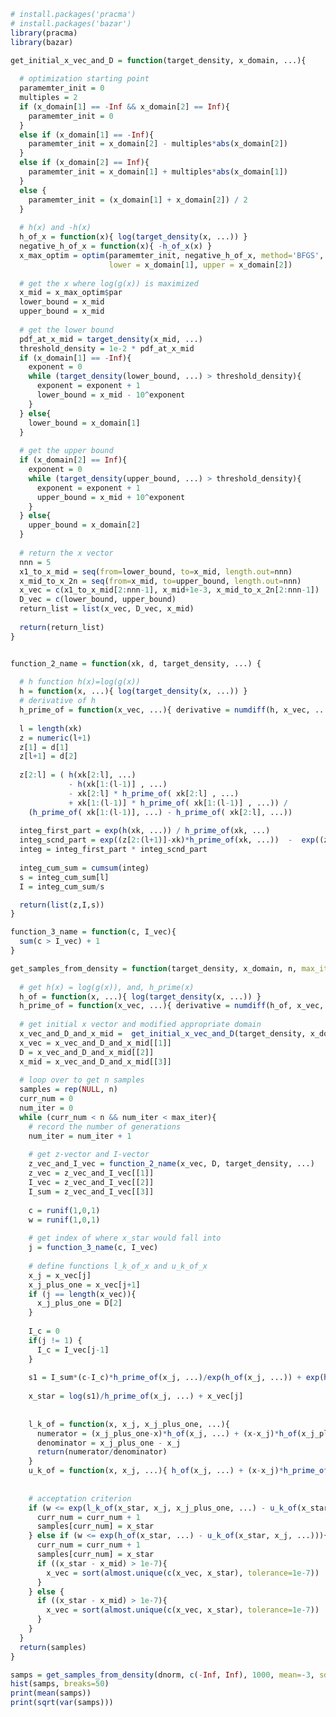 
```r

# install.packages('pracma')
# install.packages('bazar')
library(pracma)
library(bazar)

get_initial_x_vec_and_D = function(target_density, x_domain, ...){
  
  # optimization starting point
  paramemter_init = 0
  multiples = 2
  if (x_domain[1] == -Inf && x_domain[2] == Inf){
    paramemter_init = 0
  }
  else if (x_domain[1] == -Inf){
    paramemter_init = x_domain[2] - multiples*abs(x_domain[2])
  }
  else if (x_domain[2] == Inf){
    paramemter_init = x_domain[1] + multiples*abs(x_domain[1])
  }
  else {
    paramemter_init = (x_domain[1] + x_domain[2]) / 2
  }
  
  # h(x) and -h(x)
  h_of_x = function(x){ log(target_density(x, ...)) }
  negative_h_of_x = function(x){ -h_of_x(x) }
  x_max_optim = optim(paramemter_init, negative_h_of_x, method='BFGS',
                      lower = x_domain[1], upper = x_domain[2])
  
  # get the x where log(g(x)) is maximized
  x_mid = x_max_optim$par
  lower_bound = x_mid
  upper_bound = x_mid
  
  # get the lower bound
  pdf_at_x_mid = target_density(x_mid, ...)
  threshold_density = 1e-2 * pdf_at_x_mid
  if (x_domain[1] == -Inf){
    exponent = 0
    while (target_density(lower_bound, ...) > threshold_density){
      exponent = exponent + 1
      lower_bound = x_mid - 10^exponent
    }
  } else{
    lower_bound = x_domain[1]
  }
  
  # get the upper bound
  if (x_domain[2] == Inf){
    exponent = 0
    while (target_density(upper_bound, ...) > threshold_density){
      exponent = exponent + 1
      upper_bound = x_mid + 10^exponent
    }
  } else{
    upper_bound = x_domain[2]
  }
  
  # return the x vector
  nnn = 5
  x1_to_x_mid = seq(from=lower_bound, to=x_mid, length.out=nnn)
  x_mid_to_x_2n = seq(from=x_mid, to=upper_bound, length.out=nnn)
  x_vec = c(x1_to_x_mid[2:nnn-1], x_mid+1e-3, x_mid_to_x_2n[2:nnn-1])
  D_vec = c(lower_bound, upper_bound)
  return_list = list(x_vec, D_vec, x_mid)
  
  return(return_list)
}


function_2_name = function(xk, d, target_density, ...) {
  
  # h function h(x)=log(g(x))
  h = function(x, ...){ log(target_density(x, ...)) }
  # derivative of h
  h_prime_of = function(x_vec, ...){ derivative = numdiff(h, x_vec, ...) }
  
  l = length(xk)
  z = numeric(l+1)
  z[1] = d[1]
  z[l+1] = d[2]
  
  z[2:l] = ( h(xk[2:l], ...) 
             - h(xk[1:(l-1)] , ...) 
             - xk[2:l] * h_prime_of( xk[2:l] , ...) 
             + xk[1:(l-1)] * h_prime_of( xk[1:(l-1)] , ...)) / 
    (h_prime_of( xk[1:(l-1)], ...) - h_prime_of( xk[2:l], ...))
  
  integ_first_part = exp(h(xk, ...)) / h_prime_of(xk, ...)
  integ_scnd_part = exp((z[2:(l+1)]-xk)*h_prime_of(xk, ...))  -  exp((z[1:l]-xk)*h_prime_of(xk, ...))
  integ = integ_first_part * integ_scnd_part
  
  integ_cum_sum = cumsum(integ)
  s = integ_cum_sum[l]
  I = integ_cum_sum/s

  return(list(z,I,s))
}

function_3_name = function(c, I_vec){
  sum(c > I_vec) + 1
}

get_samples_from_density = function(target_density, x_domain, n, max_iter=10*n, ...){
  
  # get h(x) = log(g(x)), and, h_prime(x)
  h_of = function(x, ...){ log(target_density(x, ...)) }
  h_prime_of = function(x_vec, ...){ derivative = numdiff(h_of, x_vec, ...) }
  
  # get initial x vector and modified appropriate domain
  x_vec_and_D_and_x_mid =  get_initial_x_vec_and_D(target_density, x_domain, ...)
  x_vec = x_vec_and_D_and_x_mid[[1]]
  D = x_vec_and_D_and_x_mid[[2]]
  x_mid = x_vec_and_D_and_x_mid[[3]]
  
  # loop over to get n samples
  samples = rep(NULL, n)
  curr_num = 0
  num_iter = 0
  while (curr_num < n && num_iter < max_iter){
    # record the number of generations
    num_iter = num_iter + 1
    
    # get z-vector and I-vector
    z_vec_and_I_vec = function_2_name(x_vec, D, target_density, ...)
    z_vec = z_vec_and_I_vec[[1]]
    I_vec = z_vec_and_I_vec[[2]]
    I_sum = z_vec_and_I_vec[[3]]
    
    c = runif(1,0,1)
    w = runif(1,0,1)
    
    # get index of where x_star would fall into
    j = function_3_name(c, I_vec)
    
    # define functions l_k_of_x and u_k_of_x
    x_j = x_vec[j]
    x_j_plus_one = x_vec[j+1]
    if (j == length(x_vec)){
      x_j_plus_one = D[2]
    }
    
    I_c = 0
    if(j != 1) {
      I_c = I_vec[j-1]
    }
    
    s1 = I_sum*(c-I_c)*h_prime_of(x_j, ...)/exp(h_of(x_j, ...)) + exp(h_prime_of(x_j, ...)*(z_vec[j]-x_vec[j]))
    
    x_star = log(s1)/h_prime_of(x_j, ...) + x_vec[j]
    
    
    l_k_of = function(x, x_j, x_j_plus_one, ...){
      numerator = (x_j_plus_one-x)*h_of(x_j, ...) + (x-x_j)*h_of(x_j_plus_one, ...)
      denominator = x_j_plus_one - x_j
      return(numerator/denominator)
    }
    u_k_of = function(x, x_j, ...){ h_of(x_j, ...) + (x-x_j)*h_prime_of(x_j, ...) }
    
    
    # acceptation criterion
    if (w <= exp(l_k_of(x_star, x_j, x_j_plus_one, ...) - u_k_of(x_star, x_j, ...))){
      curr_num = curr_num + 1
      samples[curr_num] = x_star
    } else if (w <= exp(h_of(x_star, ...) - u_k_of(x_star, x_j, ...))){
      curr_num = curr_num + 1
      samples[curr_num] = x_star
      if ((x_star - x_mid) > 1e-7){
        x_vec = sort(almost.unique(c(x_vec, x_star), tolerance=1e-7))
      }
    } else {
      if ((x_star - x_mid) > 1e-7){
        x_vec = sort(almost.unique(c(x_vec, x_star), tolerance=1e-7))
      }
    }
  }
  return(samples)
}

```




```r
samps = get_samples_from_density(dnorm, c(-Inf, Inf), 1000, mean=-3, sd=3.25)
hist(samps, breaks=50)
print(mean(samps))
print(sqrt(var(samps)))
```

